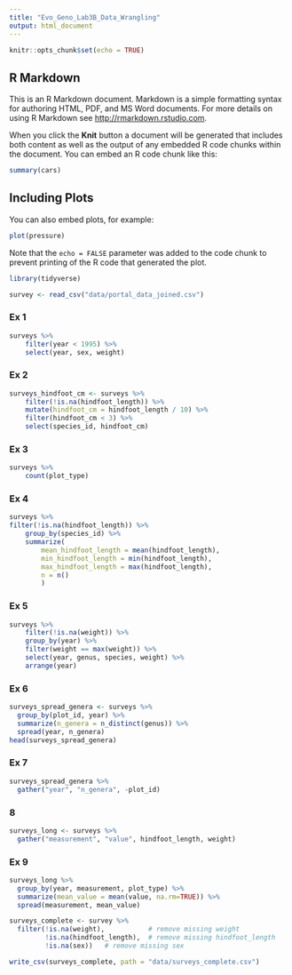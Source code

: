 ```yaml
---
title: "Evo_Geno_Lab3B_Data_Wrangling"
output: html_document
---
```


```r
knitr::opts_chunk$set(echo = TRUE)
```

## R Markdown

This is an R Markdown document. Markdown is a simple formatting syntax for authoring HTML, PDF, and MS Word documents. For more details on using R Markdown see <http://rmarkdown.rstudio.com>.

When you click the **Knit** button a document will be generated that includes both content as well as the output of any embedded R code chunks within the document. You can embed an R code chunk like this:

```r
summary(cars)
```

## Including Plots

You can also embed plots, for example:

```r
plot(pressure)
```

Note that the `echo = FALSE` parameter was added to the code chunk to prevent printing of the R code that generated the plot.


```r
library(tidyverse)
```
```r
survey <- read_csv("data/portal_data_joined.csv")
```
### Ex 1
```r
surveys %>%
    filter(year < 1995) %>%
    select(year, sex, weight)
```
### Ex 2
```r
surveys_hindfoot_cm <- surveys %>%
    filter(!is.na(hindfoot_length)) %>%
    mutate(hindfoot_cm = hindfoot_length / 10) %>%
    filter(hindfoot_cm < 3) %>%
    select(species_id, hindfoot_cm)
```

### Ex 3
```r
surveys %>%
    count(plot_type) 
```

### Ex 4
```r
surveys %>% 
filter(!is.na(hindfoot_length)) %>%
    group_by(species_id) %>%
    summarize(
        mean_hindfoot_length = mean(hindfoot_length),
        min_hindfoot_length = min(hindfoot_length),
        max_hindfoot_length = max(hindfoot_length),
        n = n() 
        )
```

### Ex 5
```r
surveys %>%
    filter(!is.na(weight)) %>%
    group_by(year) %>%
    filter(weight == max(weight)) %>%
    select(year, genus, species, weight) %>%
    arrange(year)
```

### Ex 6
```r
surveys_spread_genera <- surveys %>%
  group_by(plot_id, year) %>%
  summarize(n_genera = n_distinct(genus)) %>%
  spread(year, n_genera)
head(surveys_spread_genera)
```

### Ex 7
```r
surveys_spread_genera %>%
  gather("year", "n_genera", -plot_id)
```

### 8
```r
surveys_long <- surveys %>%
  gather("measurement", "value", hindfoot_length, weight)
```

### Ex 9
```r
surveys_long %>%
  group_by(year, measurement, plot_type) %>%
  summarize(mean_value = mean(value, na.rm=TRUE)) %>%
  spread(measurement, mean_value)
```
```r
surveys_complete <- survey %>%
  filter(!is.na(weight),           # remove missing weight
         !is.na(hindfoot_length),  # remove missing hindfoot_length
         !is.na(sex))   # remove missing sex
```
```r
write_csv(surveys_complete, path = "data/surveys_complete.csv")
```

